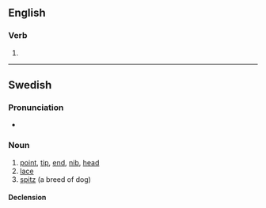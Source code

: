 ==English==

===Verb===
{{head|en|verb form}}

# {{en-third-person singular of|spet}}

----

==Swedish==

===Pronunciation===
* {{audio|Sv-spets.ogg|Audio|lang=sv}}

===Noun===
{{sv-noun|c}}

# [[point]], [[tip]], [[end]], [[nib]], [[head]]
# [[lace]]
# [[spitz]] (a breed of dog)

====Declension====
{{sv-infl-noun-c-ar|genitive=}}